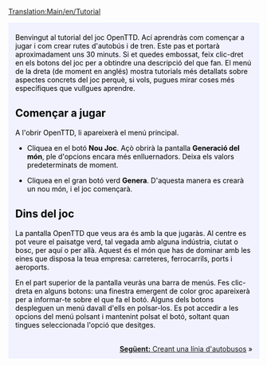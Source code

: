 [[Translation:Main/en/Tutorial]]{{en/-}}
{{en/Tabs|5|1
|Tutorial/Ca|1. Començament<!--
-->|Tutorial/Autobusos/Ca|2. Autobusos<!--
-->|Tutorial/Trens/Ca|3. Trens<!--
-->|Tutorial/Avions/Ca|4. Avions<!--
-->|Tutorial/Final/Ca|5. Per a acabar...}}
<div style="padding:.5em 1em 1em 1em; border-top:none; background-color:#f1f2fe; color:#000;">
<div style="float: right">
{{ca/Tutorial}}
</div>
Benvingut al tutorial del joc OpenTTD. Ací aprendràs com començar a jugar i com crear rutes d'autobús i de tren. Este pas et portarà aproximadament uns 30 minuts. Si et quedes embossat, feix clic-dret en els botons del joc per a obtindre una descripció del que fan. El menú de la dreta (de moment en anglés) mostra tutorials més detallats sobre aspectes concrets del joc perquè, si vols, pugues mirar coses més específiques que vullgues aprendre.

==Començar a jugar==
{{en/Phototable|[[File:ca/Main menu new game.png]]|Menú principal de OpenTTD.|center}}
A l'obrir OpenTTD, li apareixerà el menú principal.


*Cliquea en el botó '''Nou Joc'''. Açò obrirà la pantalla '''Generació del món''', ple d'opcions encara més enlluernadors. Deixa els valors predeterminats de moment.
{{en/Phototable|[[File:ca/Worldgenerationdialog.png]]|Dialogue Generació de món. Les quatre imatges a la part superior et permeten canviar el clima. Deixarem totes les opcions tal com estan per aquest tutorial.|center}}

*Cliquea en el gran botó verd '''Genera'''. D'aquesta manera es crearà un nou món, i el joc començarà.

==Dins del joc==
{{en/Phototable|[[File:en/Aftergamestart.png|320px]]|Només començar un nou joc.|right}}
La pantalla OpenTTD que veus ara és amb la que jugaràs. Al centre es pot veure el paisatge verd, tal vegada amb alguna indústria, ciutat o bosc, per aquí o per allà. Aquest és el món que has de dominar amb les eines que disposa la teua empresa: carreteres, ferrocarrils, ports i aeroports. 

En el part superior de la pantalla veuràs una barra de menús. Fes clic-dreta en alguns botons: una finestra emergent de color groc apareixerà per a informar-te sobre el que fa el botó. Alguns dels botons despleguen un menú davall d'ells en polsar-los. Es pot accedir a les opcions del menú polsant i mantenint polsat el botó, soltant quan tingues seleccionada l'opció que desitges.

<br style="clear:both;">
<span style="float: right">[[Main/ca/Tutorial/Autobusos|'''Següent:''' Creant una línia d'autobusos]] &raquo;</span>
</div>